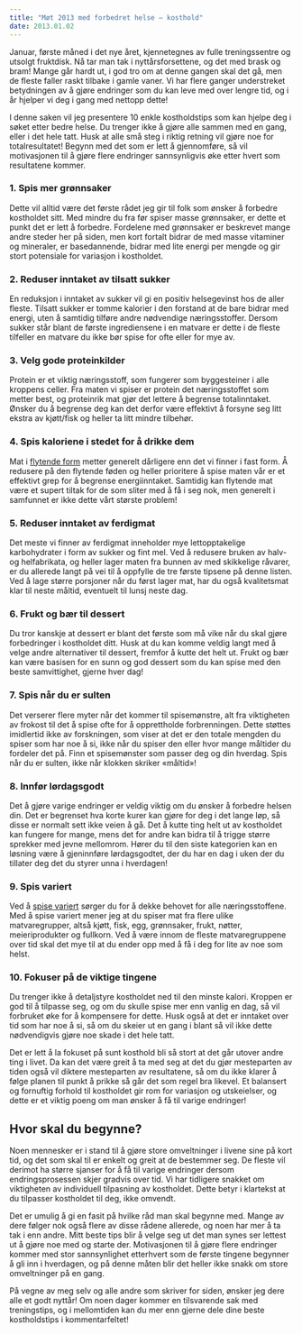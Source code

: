 ```yaml
---
title: "Møt 2013 med forbedret helse – kosthold"
date: 2013.01.02
---
```


Januar, første måned i det nye året, kjennetegnes av fulle treningssentre og utsolgt fruktdisk. Nå tar man tak i nyttårsforsettene, og det med brask og bram! Mange går hardt ut, i god tro om at denne gangen skal det gå, men de fleste faller raskt tilbake i gamle vaner. Vi har flere ganger understreket betydningen av å gjøre endringer som du kan leve med over lengre tid, og i år hjelper vi deg i gang med nettopp dette!

I denne saken vil jeg presentere 10 enkle kostholdstips som kan hjelpe deg i søket etter bedre helse. Du trenger ikke å gjøre alle sammen med en gang, eller i det hele tatt. Husk at alle små steg i riktig retning vil gjøre noe for totalresultatet! Begynn med det som er lett å gjennomføre, så vil motivasjonen til å gjøre flere endringer sannsynligvis øke etter hvert som resultatene kommer.

### 1. Spis mer grønnsaker

Dette vil alltid være det første rådet jeg gir til folk som ønsker å forbedre kostholdet sitt. Med mindre du fra før spiser masse grønnsaker, er dette et punkt det er lett å forbedre. Fordelene med grønnsaker er beskrevet mange andre steder her på siden, men kort fortalt bidrar de med masse vitaminer og mineraler, er basedannende, bidrar med lite energi per mengde og gir stort potensiale for variasjon i kostholdet.

### 2. Reduser inntaket av tilsatt sukker

En reduksjon i inntaket av sukker vil gi en positiv helsegevinst hos de aller fleste. Tilsatt sukker er tomme kalorier i den forstand at de bare bidrar med energi, uten å samtidig tilføre andre nødvendige næringsstoffer. Dersom sukker står blant de første ingrediensene i en matvare er dette i de fleste tilfeller en matvare du ikke bør spise for ofte eller for mye av.

### 3. Velg gode proteinkilder

Protein er et viktig næringsstoff, som fungerer som byggesteiner i alle kroppens celler. Fra maten vi spiser er protein det næringsstoffet som metter best, og proteinrik mat gjør det lettere å begrense totalinntaket. Ønsker du å begrense deg kan det derfor være effektivt å forsyne seg litt ekstra av kjøtt/fisk og heller ta litt mindre tilbehør.

### 4. Spis kaloriene i stedet for å drikke dem

Mat i [flytende form](flytende-karbohydrater.qmd) metter generelt dårligere enn det vi finner i fast form. Å redusere på den flytende føden og heller prioritere å spise maten vår er et effektivt grep for å begrense energiinntaket. Samtidig kan flytende mat være et supert tiltak for de som sliter med å få i seg nok, men generelt i samfunnet er ikke dette vårt største problem!

### 5. Reduser inntaket av ferdigmat

Det meste vi finner av ferdigmat inneholder mye lettopptakelige karbohydrater i form av sukker og fint mel. Ved å redusere bruken av halv- og helfabrikata, og heller lager maten fra bunnen av med skikkelige råvarer, er du allerede langt på vei til å oppfylle de tre første tipsene på denne listen. Ved å lage større porsjoner når du først lager mat, har du også kvalitetsmat klar til neste måltid, eventuelt til lunsj neste dag.

### 6. Frukt og bær til dessert

Du tror kanskje at dessert er blant det første som må vike når du skal gjøre forbedringer i kostholdet ditt. Husk at du kan komme veldig langt med å velge andre alternativer til dessert, fremfor å kutte det helt ut. Frukt og bær kan være basisen for en sunn og god dessert som du kan spise med den beste samvittighet, gjerne hver dag!

### 7. Spis når du er sulten

Det verserer flere myter når det kommer til spisemønstre, alt fra viktigheten av frokost til det å spise ofte for å opprettholde forbrenningen. Dette støttes imidlertid ikke av forskningen, som viser at det er den totale mengden du spiser som har noe å si, ikke når du spiser den eller hvor mange måltider du fordeler det på. Finn et spisemønster som passer deg og din hverdag. Spis når du er sulten, ikke når klokken skriker «måltid»!

### 8. Innfør lørdagsgodt

Det å gjøre varige endringer er veldig viktig om du ønsker å forbedre helsen din. Det er begrenset hva korte kurer kan gjøre for deg i det lange løp, så disse er normalt sett ikke veien å gå. Det å kutte ting helt ut av kostholdet kan fungere for mange, mens det for andre kan bidra til å trigge større sprekker med jevne mellomrom. Hører du til den siste kategorien kan en løsning være å gjeninnføre lørdagsgodtet, der du har en dag i uken der du tillater deg det du styrer unna i hverdagen!

### 9. Spis variert

Ved å [spise variert](spise-variert.qmd) sørger du for å dekke behovet for alle næringsstoffene. Med å spise variert mener jeg at du spiser mat fra flere ulike matvaregrupper, altså kjøtt, fisk, egg, grønnsaker, frukt, nøtter, meieriprodukter og fullkorn. Ved å være innom de fleste matvaregruppene over tid skal det mye til at du ender opp med å få i deg for lite av noe som helst.

### 10. Fokuser på de viktige tingene

Du trenger ikke å detaljstyre kostholdet ned til den minste kalori. Kroppen er god til å tilpasse seg, og om du skulle spise mer enn vanlig en dag, så vil forbruket øke for å kompensere for dette. Husk også at det er inntaket over tid som har noe å si, så om du skeier ut en gang i blant så vil ikke dette nødvendigvis gjøre noe skade i det hele tatt.

Det er lett å la fokuset på sunt kosthold bli så stort at det går utover andre ting i livet. Da kan det være greit å ta med seg at det du gjør mesteparten av tiden også vil diktere mesteparten av resultatene, så om du ikke klarer å følge planen til punkt å prikke så går det som regel bra likevel. Et balansert og fornuftig forhold til kostholdet gir rom for variasjon og utskeielser, og dette er et viktig poeng om man ønsker å få til varige endringer!

## Hvor skal du begynne?

Noen mennesker er i stand til å gjøre store omveltninger i livene sine på kort tid, og det som skal til er enkelt og greit at de bestemmer seg. De fleste vil derimot ha større sjanser for å få til varige endringer dersom endringsprosessen skjer gradvis over tid. Vi har tidligere snakket om viktigheten av individuell tilpasning av kostholdet. Dette betyr i klartekst at du tilpasser kostholdet til deg, ikke omvendt.

Det er umulig å gi en fasit på hvilke råd man skal begynne med. Mange av dere følger nok også flere av disse rådene allerede, og noen har mer å ta tak i enn andre. Mitt beste tips blir å velge seg ut det man synes ser lettest ut å gjøre noe med og starte der. Motivasjonen til å gjøre flere endringer kommer med stor sannsynlighet etterhvert som de første tingene begynner å gli inn i hverdagen, og på denne måten blir det heller ikke snakk om store omveltninger på en gang.

På vegne av meg selv og alle andre som skriver for siden, ønsker jeg dere alle et godt nyttår! Om noen dager kommer en tilsvarende sak med treningstips, og i mellomtiden kan du mer enn gjerne dele dine beste kostholdstips i kommentarfeltet!
